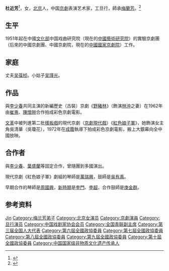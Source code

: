 '''杜近芳'''{{BD|1932年||2021年|4月17日|catIdx=D杜}}<ref>{{Cite web|title=京剧名家杜近芳因病去世 享年89岁|url=https://www.chinanews.com/cul/2021/04-18/9457457.shtml|accessdate=2021-04-18|date=2021-04-18|work=中国新闻网|language=zh|archive-date=2021-05-06|archive-url=https://web.archive.org/web/20210506090616/https://www.chinanews.com/cul/2021/04-18/9457457.shtml|dead-url=no}}</ref>，女，[[北京|北京]]人，中国[[京劇|京劇]]表演艺术家，工旦行，師承[[梅蘭芳|梅蘭芳]]。<ref>{{Cite web|title=京剧演员杜近芳|url=http://www.xi-qu.com/jj/xx/7960.html|accessdate=2020-01-04|work=中国戏曲网|archive-date=2016-08-17|archive-url=https://web.archive.org/web/20160817090328/http://xi-qu.com/jj/xx/7960.html|dead-url=no}}</ref>

== 生平 ==
1951年起在中國[[中华人民共和国文化部|文化部]]中国戏曲研究院（現在的[[中國藝術研究院|中國藝術研究院]]）的實驗京劇團（后來的中國京劇團、中國京劇院，現在的[[中國國家京劇院|中國國家京劇院]]）工作。

== 家庭 ==
丈夫[[吴葆桢|吴葆桢]]。小姑子[[吴瑾光|吴瑾光]]。

== 作品 ==
與[[李少春|李少春]]共同主演的新編歷史（古裝）京劇《[[野豬林|野豬林]]》（飾演[[林沖|林沖]]之妻）在1962年由[[崔嵬|崔嵬]]、[[陳懷皚|陳懷皚]]合作拍成彩色京劇電影。

[[文革|文革]]中被列進第二批[[樣板戲|樣板戲]]的現代京劇（[[京劇現代戲|京劇現代戲]]）《[[紅色娘子軍|紅色娘子軍]]》，她飾演女主角吳清華（吳瓊花），1972年在[[成蔭|成蔭]]執導下拍成彩色京劇電影，搬上大銀幕向全中國放映。

== 合作者 ==
與[[李少春|李少春]]、[[葉盛蘭|葉盛蘭]]等固定合作，曾隨團到多國演出。

現代京劇《紅色娘子軍》劇組的琴師是[[萬瑞興|萬瑞興]]，鼓師是[[吳有禹|吳有禹]]。

早期合作的琴師是[[周國興|周國興]]，[[新時期|新時期]]是[[李門|李門]]、[[李超|李超]]，合作鼓師是[[庚金群|庚金群]]。

== 参考资料 ==
{{reflist}}

{{中华全国青年联合会第三届委员会}}
{{中华全国青年联合会第四届委员会}}
{{中华全国青年联合会第五届委员会}}
{{中国戏剧家协会第三届理事会}}
{{中国文学艺术界联合会第四届全国委员会}}

{{Authority control}}
{{DEFAULTSORT:Du杜}}
[[Category:杜姓|Jin]]
[[Category:梅兰芳弟子|Category:梅兰芳弟子]]
[[Category:北京女演员|Category:北京女演员]]
[[Category:京劇演員|Category:京劇演員]]
[[Category:旦行演员|Category:旦行演员]]
[[Category:中国戏剧家协会会员|Category:中国戏剧家协会会员]]
[[Category:全国青联副主席|Category:全国青联副主席]]
[[Category:第三届全国人大代表|Category:第三届全国人大代表]]
[[Category:第六屆全國政協委員|Category:第六屆全國政協委員]]
[[Category:第七屆全國政協委員|Category:第七屆全國政協委員]]
[[Category:第八屆全國政協委員|Category:第八屆全國政協委員]]
[[Category:第九屆全國政協委員|Category:第九屆全國政協委員]]
[[Category:第十屆全國政協委員|Category:第十屆全國政協委員]]
[[Category:中国国家级非物质文化遗产传承人|Category:中国国家级非物质文化遗产传承人]]